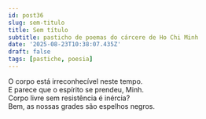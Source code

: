 ```yaml
---
id: post36
slug: sem-titulo
title: Sem título
subtitle: pasticho de poemas do cárcere de Ho Chi Minh
date: '2025-08-23T10:38:07.435Z'
draft: false
tags: [pastiche, poesia]
---
```

O corpo está irreconhecível neste tempo.  
E parece que o espírito se prendeu, Minh.  
Corpo livre sem resistência é inércia?  
Bem, as nossas grades são espelhos negros.